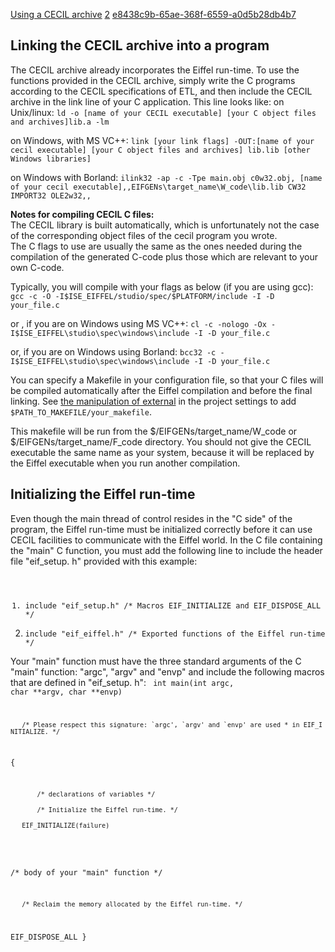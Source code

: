 [[Property:title|Using a CECIL archive]]
[[Property:weight|2]]
[[Property:uuid|e8438c9b-65ae-368f-6559-a0d5b28db4b7]]
==Linking the CECIL archive into a program==
The CECIL archive already incorporates the Eiffel run-time. To use the functions provided in the CECIL archive, simply write the C programs according to the CECIL specifications of ETL, and then include the CECIL archive in the link line of your C application. This line looks like: 
on Unix/linux:
<code>ld -o [name of your CECIL executable] [your C object files and archives]lib<system name>.a -lm</code>

{{note|On Unix, linking with "-lm" is required since the Eiffel run-time uses the standard math libraries. You may need to link with other libraries (for example, on linux: with "-lbsd", in MT mode with "-lpthread" (posix threads) or "-lthread" (solaris)). }}



on Windows, with MS VC++:
<code>link [your link flags] -OUT:[name of your cecil executable] [your C object files and archives] lib<system name>.lib [other Windows libraries]</code>



on Windows with Borland:
<code>ilink32 -ap -c -Tpe main.obj c0w32.obj, [name of your cecil executable],,EIFGENs\target_name\W_code\lib<system name>.lib CW32 IMPORT32 OLE2w32,,</code>



'''Notes for compiling CECIL C files:''' <br/>
The CECIL library is built automatically, which is unfortunately not the case of the corresponding object files of the cecil program you wrote. <br/>
The C flags to use are usually the same as the ones needed during the compilation of the generated C-code plus those which are relevant to your own C-code. 

Typically, you will compile with your flags as below (if you are using gcc):
<code>gcc -c -O -I$ISE_EIFFEL/studio/spec/$PLATFORM/include -I<SOME_INCLUDE_PATH> -D<SOME_FLAGS> your_file.c</code>

or , if you are on Windows using MS VC++:
<code>cl -c -nologo -Ox -I$ISE_EIFFEL\studio\spec\windows\include -I<SOME_INCLUDE_PATH> -D<SOME_FLAGS> your_file.c</code>

or, if you are on Windows using Borland:
<code>bcc32 -c -I$ISE_EIFFEL\studio\spec\windows\include -I<SOME_INCLUDE_PATH> -D<SOME_FLAGS> your_file.c</code>

{{sample|if you want to use the multithreaded facilities of Eiffel, you should define the EIFFEL MT flags by adding "-DEIF_THREADS" to the command line and follow the instructions of your C compiler and platform to find out which additional flags you may need '''. For example:''' on Solaris you need to add "-DSOLARIS_THREADS -D_REENTRANT". }}

You can specify a Makefile in your configuration file, so that your C files will be compiled automatically after the Eiffel compilation and before the final linking. See [[Externals Options|the manipulation of external]]  in the project settings to add <code>$PATH_TO_MAKEFILE/your_makefile</code>.

This makefile will be run from the $/EIFGENs/target_name/W_code or $/EIFGENs/target_name/F_code directory. You should not give the CECIL executable the same name as your system, because it will be replaced by the Eiffel executable when you run another compilation. 

==Initializing the Eiffel run-time==
Even though the main thread of control resides in the "C side" of the program, the Eiffel run-time must be initialized correctly before it can use CECIL facilities to communicate with the Eiffel world. 
In the C file containing the "main" C function, you must add the following line to include the header file "eif_setup. h" provided with this example:
<code>
#include "eif_setup.h"  /* Macros EIF_INITIALIZE and EIF_DISPOSE_ALL */
#include "eif_eiffel.h" /* Exported functions of the Eiffel run-time */</code>

Your "main" function must have the three standard arguments of the C "main" function: "argc", "argv" and "envp" and include the following macros that are defined in "eif_setup. h":
<code>
int main(int argc, char **argv, char **envp)
	/* Please respect this signature: `argc', `argv' and `envp' are used * in EIF_INITIALIZE. */
{
		/* declarations of variables */
		/* Initialize the Eiffel run-time. */
	EIF_INITIALIZE(failure)
	
/* body of your "main" function */

	/* Reclaim the memory allocated by the Eiffel run-time. */
EIF_DISPOSE_ALL
}</code>

{{note|s''': <br/>
The above mentioned macros must imperatively be in the body of the "main" function for the Eiffel exception handling mechanism to work correctly.  You also need to add the Eiffel run time directory to the list of directories in which the C compiler searches for include files. You can do so by using the "-I" option of your C compiler.  You can only link one CECIL library into your C applications at a time. }}

{{warning| '''Caution''': Even though external object files and archives are correctly specified in the "object" clause of the configuration file, you will need to explicitly link them to your C application. }}




